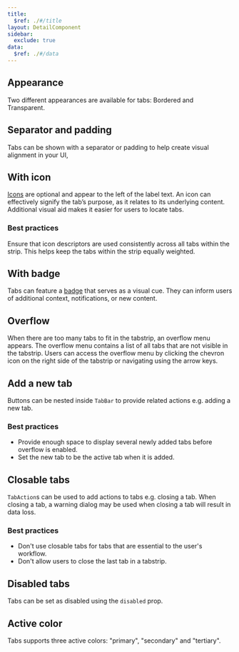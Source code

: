 ```yaml
---
title:
  $ref: ./#/title
layout: DetailComponent
sidebar:
  exclude: true
data:
  $ref: ./#/data
---
```


<LivePreviewControls>
<LivePreview componentName="tabs" exampleName="Appearance" >

## Appearance

Two different appearances are available for tabs: Bordered and Transparent.

</LivePreview>

<LivePreview componentName="tabs" exampleName="SeparatorAndPadding" >

## Separator and padding

Tabs can be shown with a separator or padding to help create visual alignment in your UI,

</LivePreview>

<LivePreview componentName="tabs" exampleName="WithIcon" >

## With icon

[Icons](../icon) are optional and appear to the left of the label text. An icon can effectively signify the tab’s purpose, as it relates to its underlying content. Additional visual aid makes it easier for users to locate tabs.

### Best practices

Ensure that icon descriptors are used consistently across all tabs within the strip. This helps keep the tabs within the strip equally weighted.

</LivePreview>

<LivePreview componentName="tabs" exampleName="WithBadge" >

## With badge

Tabs can feature a [badge](../badge) that serves as a visual cue. They can inform users of additional context, notifications, or new content.

</LivePreview>

<LivePreview componentName="tabs" exampleName="Overflow" >

## Overflow

When there are too many tabs to fit in the tabstrip, an overflow menu appears. The overflow menu contains a list of all tabs that are not visible in the tabstrip. Users can access the overflow menu by clicking the chevron icon on the right side of the tabstrip or navigating using the arrow keys.

</LivePreview>

<LivePreview componentName="tabs" exampleName="AddANewTab" >

## Add a new tab

Buttons can be nested inside `TabBar` to provide related actions e.g. adding a new tab.

### Best practices

- Provide enough space to display several newly added tabs before overflow is enabled.
- Set the new tab to be the active tab when it is added.

</LivePreview>

<LivePreview componentName="tabs" exampleName="ClosableTabs" >

## Closable tabs

`TabAction`s can be used to add actions to tabs e.g. closing a tab. When closing a tab, a warning dialog may be used when closing a tab will result in data loss.

### Best practices

- Don't use closable tabs for tabs that are essential to the user's workflow.
- Don't allow users to close the last tab in a tabstrip.

</LivePreview>

<LivePreview componentName="tabs" exampleName="DisabledTabs" >

## Disabled tabs

Tabs can be set as disabled using the `disabled` prop.

</LivePreview>

<LivePreview componentName="tabs" exampleName="ActiveColor" >

## Active color

Tabs supports three active colors: "primary", "secondary" and "tertiary".

</LivePreview>
</LivePreviewControls>
